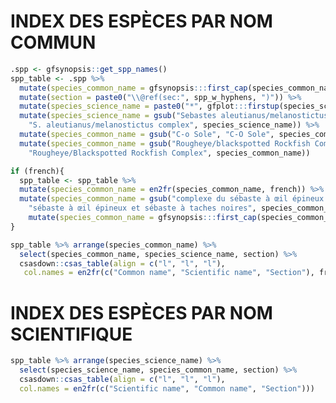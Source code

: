 \clearpage

# INDEX DES ESPÈCES PAR NOM COMMUN {#sec:common-name-index}

```r
.spp <- gfsynopsis::get_spp_names()
spp_table <- .spp %>%
  mutate(species_common_name = gfsynopsis:::first_cap(species_common_name)) %>%
  mutate(section = paste0("\\@ref(sec:", spp_w_hyphens, ")")) %>%
  mutate(species_science_name = paste0("*", gfplot:::firstup(species_science_name), "*")) %>%
  mutate(species_science_name = gsub("Sebastes aleutianus/melanostictus complex",
    "S. aleutianus/melanostictus complex", species_science_name)) %>% 
  mutate(species_common_name = gsub("C-o Sole", "C-O Sole", species_common_name)) %>%
  mutate(species_common_name = gsub("Rougheye/blackspotted Rockfish Complex", 
    "Rougheye/Blackspotted Rockfish Complex", species_common_name))

if (french){
  spp_table <- spp_table %>%
  mutate(species_common_name = en2fr(species_common_name, french)) %>%
  mutate(species_common_name = gsub("complexe du sébaste à œil épineux et du sébaste à taches noires",
    "sébaste à œil épineux et sébaste à taches noires", species_common_name)) %>%
    mutate(species_common_name = gfsynopsis:::first_cap(species_common_name))
}

spp_table %>% arrange(species_common_name) %>%
  select(species_common_name, species_science_name, section) %>%
  csasdown::csas_table(align = c("l", "l", "l"),
   col.names = en2fr(c("Common name", "Scientific name", "Section"), french))
```

\clearpage

# INDEX DES ESPÈCES PAR NOM SCIENTIFIQUE {#sec:scientific-name-index}

```r
spp_table %>% arrange(species_science_name) %>%
  select(species_science_name, species_common_name, section) %>%
  csasdown::csas_table(align = c("l", "l", "l"),
  col.names = en2fr(c("Scientific name", "Common name", "Section")))
```

\clearpage
